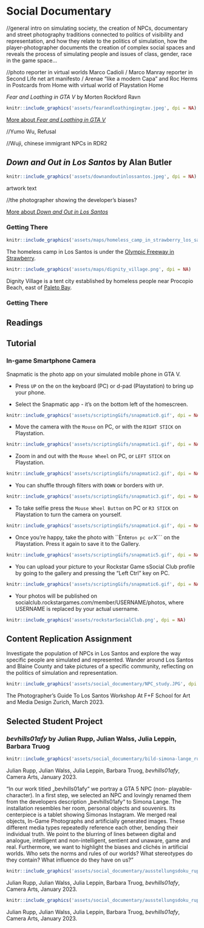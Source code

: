 # Social Documentary


//general intro on simulating society, the creation of NPCs, documentary and street photography traditions connected to politics of visibility and representation, and how they relate to the politics of simulation, how the player-photographer documents the creation of complex social spaces and reveals the process of simulating people and issues of class, gender, race in the game space…


//photo reporter in virtual worlds Marco Cadioli / Marco Manray reporter in Second Life net art manifesto / Arenae "like a modern Capa" and Roc Herms in Postcards from Home with virtual world of Playstation Home

_Fear and Loathing in GTA V_ by Morten Rockford Ravn

```r
knitr::include_graphics('assets/fearandloathingingtav.jpeg', dpi = NA)
```

[More about _Fear and Loathing in GTA V_](https://fearandloathingingtav.tumblr.com/)

//Yumo Wu, Refusal

//Wuji, chinese immigrant NPCs in RDR2



## _Down and Out in Los Santos_ by Alan Butler {-}

```r
knitr::include_graphics('assets/downandoutinlossantos.jpeg', dpi = NA)
```

artwork text

//the photographer showing the developer's biases?

[More about _Down and Out in Los Santos_](http://www.alanbutler.info/down-and-out-in-los-santos-2016)

### Getting There {-}

```r
knitr::include_graphics('assets/maps/homeless_camp_in_strawberry_los_santos.png', dpi = NA)
```
The homeless camp in Los Santos is under the [Olympic Freeway in Strawberry](https://grandtheftdata.com/landmarks/#252.086,-1208.975,5,hybrid,name,Strawberry_Subway_Station,_Downtown). 

```r
knitr::include_graphics('assets/maps/dignity_village.png', dpi = NA)
```
Dignity Village is a tent city established by homeless people near Procopio Beach, east of [Paleto Bay](https://grandtheftdata.com/landmarks/#-171.667,6208.676,5,hybrid,name=paleto_bay,Belinda_May's_Beauty_Salon,_Paleto_Blvd,_Paleto_Bay).



### Getting There {-}

## Readings {-}

## Tutorial {-}

### In-game Smartphone Camera {-}

Snapmatic is the photo app on your simulated mobile phone in GTA V.

+ Press ```UP``` on the on the keyboard (PC) or d-pad (Playstation) to bring up your phone.

+ Select the Snapmatic app - it's on the bottom left of the homescreen.

```r
knitr::include_graphics('assets/scriptingGifs/snapmatic0.gif', dpi = NA)
```

+ Move the camera with the ```Mouse``` on PC, or with the ```RIGHT STICK``` on Playstation. 

```r
knitr::include_graphics('assets/scriptingGifs/snapmatic1.gif', dpi = NA)
```

+ Zoom in and out with the ```Mouse Wheel``` on PC, or ```LEFT STICK``` on Playstation.

```r
knitr::include_graphics('assets/scriptingGifs/snapmatic2.gif', dpi = NA)
```

+ You can shuffle through filters with ```DOWN``` or borders with ```UP```.

```r
knitr::include_graphics('assets/scriptingGifs/snapmatic3.gif', dpi = NA)
```

+ To take selfie press the ```Mouse Wheel Button``` on PC or ```R3 STICK``` on Playstation to turn the camera on yourself.

```r
knitr::include_graphics('assets/scriptingGifs/snapmatic4.gif', dpi = NA)
```

+ Once you're happy, take the photo with ``Ènter``` on pc or ```X``` on the Playstation. Press it again to save it to the Gallery.

```r
knitr::include_graphics('assets/scriptingGifs/snapmatic5.gif', dpi = NA)
```

+ You can upload your picture to your Rockstar Game sSocial Club profile by going to the gallery and pressing the "Left Ctrl" key on PC.

```r
knitr::include_graphics('assets/scriptingGifs/snapmatic6.gif', dpi = NA)
```

+ Your photos will be published on socialclub.rockstargames.com/member/USERNAME/photos, where USERNAME is replaced by your actual username.

```r
knitr::include_graphics('assets/rockstarSocialClub.png', dpi = NA)
```


## Content Replication Assignment {-}

Investigate the population of NPCs in Los Santos and explore the way specific people are simulated and represented. Wander around Los Santos and Blaine County and take pictures of a specific community, reflecting on the politics of simulation and representation.

```r
knitr::include_graphics('assets/social_documentary/NPC_study.JPG', dpi = NA)
```
The Photographer’s Guide To Los Santos Workshop At F+F School for Art and Media Design Zurich, March 2023.


## Selected Student Project {-}

### _bevhills01afy_ by Julian Rupp, Julian Walss, Julia Leppin, Barbara Truog {-}

```r
knitr::include_graphics('assets/social_documentary/bild-simona-lange_rupp-walss-truog_6.jpg', dpi = NA)
```
Julian Rupp, Julian Walss, Julia Leppin, Barbara Truog, _bevhills01afy_, Camera Arts, January 2023.


"In our work titled „bevhills01afy“ we portray a GTA 5 NPC (non- playable-character). In a first step, we selected an NPC and lovingly renamed them from the developers description „bevhills01afy“ to Simona Lange. The installation resembles her room, personal objects and souvenirs. Its centerpiece is a tablet showing Simonas Instagram.
We merged real objects, In-Game Photographs and artificially generated images. These different media types repeatedly reference each other, bending their individual truth. We point to the blurring of lines between digital and analogue, intelligent and non-intelligent, sentient and unaware, game and real.
Furthermore, we want to highlight the biases and clichés in artificial worlds. Who sets the norms and rules of our worlds? What stereotypes do they contain? What influence do they have on us?"

```r
knitr::include_graphics('assets/social_documentary/ausstellungsdoku_rupp-walss-truog_2.jpg', dpi = NA)
```
Julian Rupp, Julian Walss, Julia Leppin, Barbara Truog, _bevhills01afy_, Camera Arts, January 2023.

```r
knitr::include_graphics('assets/social_documentary/ausstellungsdoku_rupp-walss-truog_1.jpg', dpi = NA)
```
Julian Rupp, Julian Walss, Julia Leppin, Barbara Truog, _bevhills01afy_, Camera Arts, January 2023.

